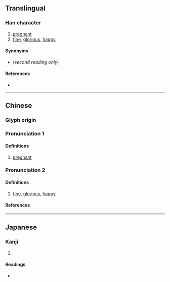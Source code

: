 {{character info/new}}
==Translingual==

===Han character===
{{Han char|rn=38|rad=女|as=10|sn=13|four=47427|canj=VPUU|ids=⿰女芻}}

# [[pregnant]]
# [[fine]], [[glorious]], [[happy]]

====Synonyms====
* {{l|mul|美好}} (''second reading only'')

====References====
* {{Han ref|kx=0267.370|dkj=06566|dj=0535.210|hdz=21072.180|uh=5AB0|ud=23216|bh=DCFA|bd=56570}}

----

==Chinese==
{{zh-forms|s=㛀}}

===Glyph origin===
{{Han etym}}

===Pronunciation 1===
{{zh-pron
|m=chú
|c=co4
|mc=y
|oc=y
|ma=
|cat=a
}}

====Definitions====
{{zh-hanzi}}

# [[pregnant]]

===Pronunciation 2===
{{zh-pron
|m=zòu
|c=zau1
|mc=
|oc=
|ma=
|cat=a
}}

====Definitions====
{{zh-hanzi}}

# [[fine]], [[glorious]], [[happy]]

====References====

----

==Japanese==

===Kanji===
{{ja-kanji|grade=|rs=女10}}

# {{rfdef|ja|sort=女10}}

====Readings====
* {{ja-readings|on=[[しう]] (shiu), [[す]] (su), [[しゅ]] (shu), [[じゅ]] (ju)|kun=[[はらむ]] (haramu), [[みめよい]] (mimeyoi), [[やもめ]] (yamome)}}